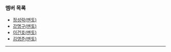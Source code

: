 ### 멤버 목록

- [정성락(멘토)](members/JungSungRock)
- [강명구(멘토)](members/KangMyoungGu)
- [이건호(멘토)](members/KunhoLee)
- [김영준(멘토)](members/KimYoungJun)

---
